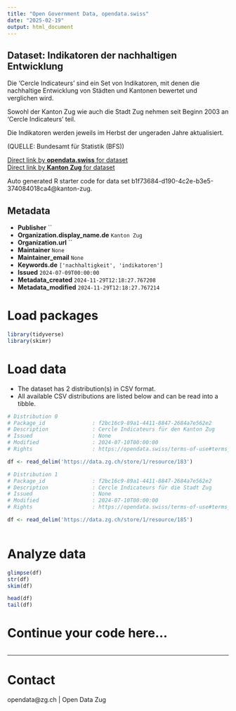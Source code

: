 ```yaml
---
title: "Open Government Data, opendata.swiss"
date: "2025-02-19"
output: html_document
---
```


## Dataset: Indikatoren der nachhaltigen Entwicklung

Die 'Cercle Indicateurs' sind ein Set von Indikatoren, mit denen die nachhaltige Entwicklung von Städten und Kantonen bewertet und verglichen wird.

Sowohl der Kanton Zug wie auch die Stadt Zug nehmen seit Beginn 2003 an 'Cercle Indicateurs' teil.

Die Indikatoren werden jeweils im Herbst der ungeraden Jahre aktualisiert.


(QUELLE: Bundesamt für Statistik (BFS))

[Direct link by **opendata.swiss** for dataset](https://opendata.swiss/de/dataset/indikatoren-der-nachhaltigen-entwicklung)<br>
[Direct link by **Kanton Zug** for dataset](https://www.bfs.admin.ch/bfs/de/home/statistiken/nachhaltige-entwicklung/cercle-indicateurs.html)

Auto generated R starter code for data set b1f73684-d190-4c2e-b3e5-374084018ca4@kanton-zug.

## Metadata

- **Publisher** ``
- **Organization.display_name.de** `Kanton Zug`
- **Organization.url** ``
- **Maintainer** `None`
- **Maintainer_email** `None`
- **Keywords.de** `['nachhaltigkeit', 'indikatoren']`
- **Issued** `2024-07-09T00:00:00`
- **Metadata_created** `2024-11-29T12:18:27.767208`
- **Metadata_modified** `2024-11-29T12:18:27.767214`


# Load packages

```r

library(tidyverse)
library(skimr)

```

# Load data

-   The dataset has 2 distribution(s) in CSV format.
-   All available CSV distributions are listed below and can be read into a tibble.

```r

# Distribution 0
# Package_id               : f2bc16c9-89a1-4411-8847-2684a7e562e2
# Description              : Cercle Indicateurs für den Kanton Zug
# Issued                   : None
# Modified                 : 2024-07-10T00:00:00
# Rights                   : https://opendata.swiss/terms-of-use#terms_by

df <- read_delim('https://data.zg.ch/store/1/resource/183')

# Distribution 1
# Package_id               : f2bc16c9-89a1-4411-8847-2684a7e562e2
# Description              : Cercle Indicateurs für die Stadt Zug
# Issued                   : None
# Modified                 : 2024-07-10T00:00:00
# Rights                   : https://opendata.swiss/terms-of-use#terms_by

df <- read_delim('https://data.zg.ch/store/1/resource/185')



```

# Analyze data

```r

glimpse(df)
str(df)
skim(df)

head(df)
tail(df)

```

# Continue your code here...

```r

```

------------------------------------------------------------------------

# Contact

opendata@zg.ch | Open Data Zug
